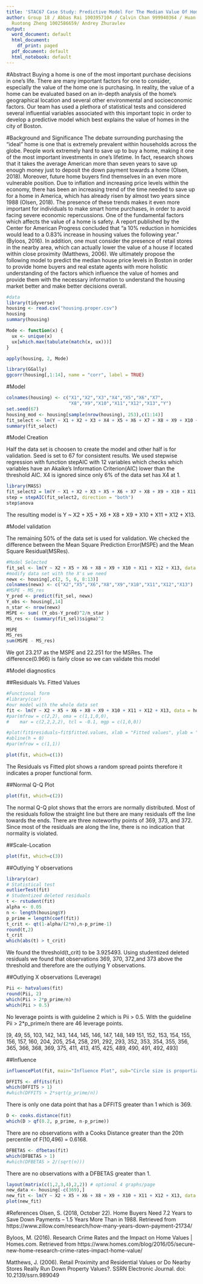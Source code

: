 ---
title: 'STAC67 Case Study: Predictive Model For The Median Value Of Homes In Boston'
author: Group 18 / Abbas Rai 1003957104 / Calvin Chan 999940364 / Huan Wang 1001707049/
  Ruotong Zheng 1002586659/ Andrey Zhuravlev
output:
  word_document: default
  html_document:
    df_print: paged
  pdf_document: default
  html_notebook: default
---
#Abstract
Buying a home is one of the most important purchase decisions in one’s life. There are many important factors for one to consider, especially the value of the home one is purchasing. In reality, the value of a home can be evaluated based on an in-depth analysis of the home’s geographical location and several other environmental and socioeconomic factors. Our team has used a plethora of statistical tests and considered several influential variables associated with this important topic in order to develop a predictive model which best explains the value of homes in the city of Boston.

#Background and Significance
The debate surrounding purchasing the "ideal" home is one that is extremely prevalent within households across the globe. People work extremely hard to save up to buy a home, making it one of the most important investments in one's lifetime. In fact, research shows that it takes the average American more than seven years to save up enough money just to deposit the down payment towards a home (Olsen, 2018). Moreover, future home buyers find themselves in an even more vulnerable position. Due to inflation and increasing price levels within the economy, there has been an increasing trend of the time needed to save up for a home in America, which has already risen by almost two years since 1988 (Olsen, 2018). The presence of these trends makes it even more important for individuals to make smart home purchases, in order to avoid facing severe economic repercussions. One of the fundamental factors which affects the value of a home is safety. A report published by the Center for American Progress concluded that “a 10% reduction in homicides would lead to a 0.83% increase in housing values the following year.” (Byloos, 2016). In addition, one must consider the presence of retail stores in the nearby area, which can actually lower the value of a house if located within close proximity (Matthews, 2006). We ultimately propose the following model to predict the median house price levels in Boston in order to provide home buyers and real estate agents with more holistic understanding of the factors which influence the value of homes and provide them with the necessary information to understand the housing market better and make better decisions overall.


```{r include = FALSE}
#data
library(tidyverse)
housing <- read.csv("housing.proper.csv")
housing
summary(housing)
```
```{r echo = FALSE}
Mode <- function(x) {
  ux <- unique(x)
  ux[which.max(tabulate(match(x, ux)))]
}

apply(housing, 2, Mode)
```
```{r echo = FALSE}
library(GGally)
ggcorr(housing[,1:14], name = "corr", label = TRUE)
```

#Model

```{r include = FALSE}
colnames(housing) <- c("X1","X2","X3","X4","X5","X6","X7",
                       "X8","X9","X10","X11","X12","X13","Y")
set.seed(67)
housing_mod <- housing[sample(nrow(housing), 253),c(1:14)]
fit_select <- lm(Y ~ X1 + X2 + X3 + X4 + X5 + X6 + X7 + X8 + X9 + X10 + X11 + X12 + X13, data = housing_mod)
summary(fit_select)
```

#Model Creation

Half the data set is choosen to create the model and other half is for validation. Seed is set to 67 for consistent results.
We used stepwise regression with function stepAIC with 12 variables which checks which variables have an Akaike's Information Criterion(AIC) lower than the threshold AIC.
X4 is ignored since only 6% of the data set has X4 at 1.
```{r include = FALSE}
library(MASS)
fit_select2 = lm(Y ~ X1 + X2 + X3 + X5 + X6 + X7 + X8 + X9 + X10 + X11 + X12 + X13, data = housing_mod)
step = stepAIC(fit_select2, direction = "both")
step$anova
```
The resulting model is Y ~ X2 + X5 + X6 + X8 + X9 + X10 + X11 + X12 + X13.

#Model validation

The remaining 50% of the data set is used for validation. We checked the difference between the Mean Square Prediction Error(MSPE) and the Mean Square Residual(MSRes).
```{r include = FALSE}
#Model Selected
fit_sel <- lm(Y ~ X2 + X5 + X6 + X8 + X9 + X10 + X11 + X12 + X13, data = housing_mod)
#modify data set with the X's we need
newx <- housing[,c(2, 5, 6, 8:13)]
colnames(newx) <- c("X2","X5","X6","X8","X9","X10","X11","X12","X13")
#MSPE - MS_res
Y_pred <- predict(fit_sel, newx)
Y_obs <- housing[,14] 
n_star <- nrow(newx)
MSPE <- sum( (Y_obs-Y_pred)^2/n_star )
MS_res <- (summary(fit_sel)$sigma)^2

MSPE
MS_res
sum(MSPE - MS_res)
```
We got 23.217 as the MSPE and 22.251 for the MSRes. The difference(0.966) is fairly close so we can validate this model

#Model diagnostics

##Residuals Vs. Fitted Values

```{r echo = FALSE}
#Functional form
#library(car)
#our model with the whole data set
fit <- lm(Y ~ X2 + X5 + X6 + X8 + X9 + X10 + X11 + X12 + X13, data = housing)
#par(mfrow = c(2,2), oma = c(1,1,0,0), 
#    mar = c(2,2,2,2), tcl = -0.1, mgp = c(1,0,0))

#plot(fit$residuals~fit$fitted.values, xlab = "Fitted values", ylab = "Residuals", main = "Residuals Vs. Fitted Values")
#abline(h = 0)
#par(mfrow = c(1,1))

plot(fit, which=c(1))
```

The Residuals vs Fitted plot shows a random spread points therefore it indicates a proper functional form.

##Normal Q-Q Plot

```{r echo = FALSE}
plot(fit, which=c(2))
```

The normal Q-Q plot shows that the errors are normally distributed. Most of the residuals follow the straight line but there are many residuals off the line towards the ends. 
There are three noteworthy points of 369, 373, and 372. Since most of the residuals are along the line, there is no indication that normality is violated.

##Scale-Location

```{r echo = FALSE}
plot(fit, which=c(3))
```

##Outlying Y observations

```{r include = FALSE}
library(car)
# Statistical test
outlierTest(fit)
# Studentized deleted residuals
t <- rstudent(fit)
alpha <- 0.05
n <- length(housing$Y)
p_prime = length(coef(fit)) 
t_crit <- qt(1-alpha/(2*n),n-p_prime-1)
round(t,2)
t_crit
which(abs(t) > t_crit)
```
We found the threshold(t_crit) to be 3.925493. Using studentized deleted residuals we found that observations 369, 370, 372,and 373 above the threshold and therefore are the outlying Y observations.

##Outlying X observations (Leverage)

```{r include = FALSE}
Pii <- hatvalues(fit)
round(Pii, 2)
which(Pii > 2*p_prime/n)
which(Pii > 0.5)
```
No leverage points is with guideline 2 which is Pii > 0.5.
With the guideline Pii > 2*p_prime/n there are 46 leverage points.

[9, 49, 55, 103, 142, 143, 144, 145, 146, 147, 148, 149 151, 152, 153, 154, 155, 156, 157, 160, 204, 205, 254, 258, 291, 292, 293, 352, 353, 354, 355, 356, 365, 366, 368, 369, 375, 411, 413, 415, 425, 489, 490, 491, 492, 493]

##Influence

```{r echo = FALSE}
influencePlot(fit, main="Influence Plot", sub="Circle size is proportial to Cook's Distance" )
```
```{r include = FALSE}
DFFITS <- dffits(fit)
which(DFFITS > 1)
#which(DFFITS > 2*sqrt(p_prime/n))
```
There is only one data point that has a DFFITS greater than 1 which is 369.
```{r include = FALSE}
D <- cooks.distance(fit)
which(D > qf(0.2, p_prime, n-p_prime))
```
There are no observations with a Cooks Distance greater than the 20th percentile of F(10,496) = 0.6168.
```{r include = FALSE}
DFBETAS <- dfbetas(fit)
which(DFBETAS > 1)
#which(DFBETAS > 2/(sqrt(n)))
```
There are no observations with a DFBETAS greater than 1.
```{r echo = FALSE}
layout(matrix(c(1,2,3,4),2,2)) # optional 4 graphs/page
new_data <- housing[-c(369),]
new_fit <- lm(Y ~ X2 + X5 + X6 + X8 + X9 + X10 + X11 + X12 + X13, data = new_data)
plot(new_fit)
```

#References
Olsen, S. (2018, October 22). Home Buyers Need 7.2 Years to Save Down Payments – 1.5 Years More Than in 1988. Retrieved from https://www.zillow.com/research/how-many-years-down-payment-21734/

Byloos, M. (2016). Research Crime Rates and the Impact on Home Values | Homes.com. Retrieved from https://www.homes.com/blog/2016/05/secure-new-home-research-crime-rates-impact-home-value/

Matthews, J. (2006). Retail Proximity and Residential Values or Do Nearby Stores Really Run Down Property Values?. SSRN Electronic Journal. doi: 10.2139/ssrn.989049
